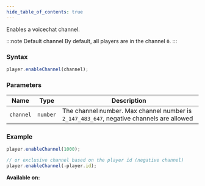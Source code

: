 ```yaml
---
hide_table_of_contents: true
---
```



Enables a voicechat channel.

:::note Default channel
By default, all players are in the channel `0`.
:::

### Syntax

```js
player.enableChannel(channel);
```

### Parameters

| Name      | Type     | Description                                                                              |
| --------- | -------- | ---------------------------------------------------------------------------------------- |
| `channel` | `number` | The channel number. Max channel number is `2_147_483_647`, negative channels are allowed |

### Example

```js
player.enableChannel(1000);

// or exclusive channel based on the player id (negative channel)
player.enableChannel(-player.id);
```

**Available on:** <ServerTag />
